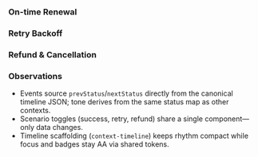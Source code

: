 
<Meta of={SubscriptionTimelineStories} />

### On-time Renewal

<Canvas>
  <Story of={SubscriptionTimelineStories.LifecycleFeed} />
</Canvas>

### Retry Backoff

<Canvas>
  <Story of={SubscriptionTimelineStories.RetryBackoff} />
</Canvas>

### Refund & Cancellation

<Canvas>
  <Story of={SubscriptionTimelineStories.RefundCancellation} />
</Canvas>

### Observations

- Events source `prevStatus`/`nextStatus` directly from the canonical timeline JSON; tone derives from the same status map as other contexts.
- Scenario toggles (success, retry, refund) share a single component—only data changes.
- Timeline scaffolding (`context-timeline`) keeps rhythm compact while focus and badges stay AA via shared tokens.

